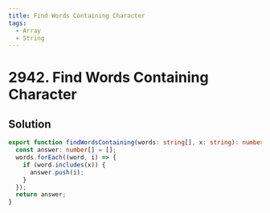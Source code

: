 ```yaml
---
title: Find Words Containing Character
tags:
  - Array
  - String
---
```


# 2942. Find Words Containing Character

<Badges>
  <LevelBadge level="easy" />
  <TopicBadge name="Array" slug="array" />
  <TopicBadge name="String" slug="string" />
</Badges>

## Solution

```typescript filename="solution.ts" copy
export function findWordsContaining(words: string[], x: string): number[] {
  const answer: number[] = [];
  words.forEach((word, i) => {
    if (word.includes(x)) {
      answer.push(i);
    }
  });
  return answer;
}
```

<ProblemLink
  codingSite="leetcode"
  href="https://leetcode.com/problems/find-words-containing-character"
  title="Find Words Containing Character"
/>
